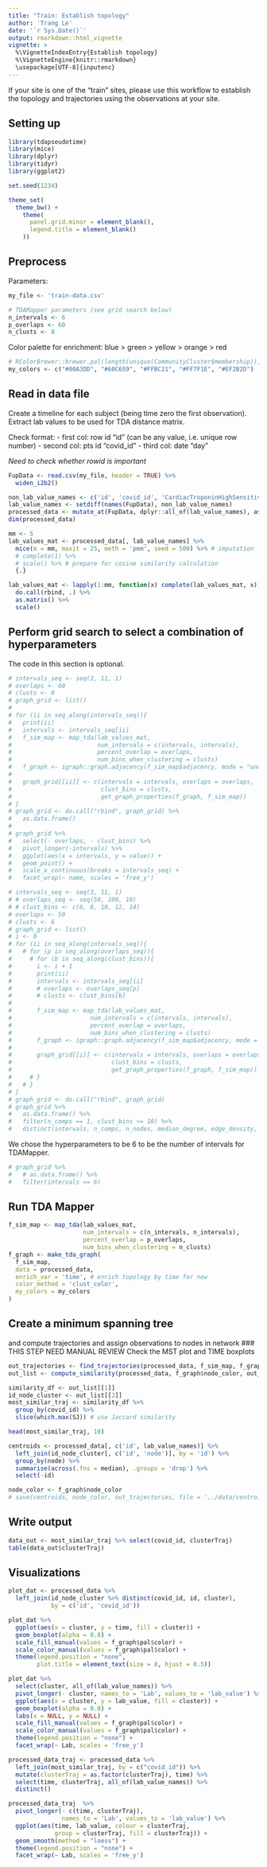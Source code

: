 ```yaml
---
title: "Train: Establish topology"
author: 'Trang Le'
date: '`r Sys.Date()`'
output: rmarkdown::html_vignette
vignette: >
  %\VignetteIndexEntry{Establish topology}
  %\VignetteEngine{knitr::rmarkdown}
  \usepackage[UTF-8]{inputenc}
---
```


If your site is one of the "train" sites, please use this workflow to establish the topology and trajectories using the observations at your site.

## Setting up

```r
library(tdapseudotime)
library(mice)
library(dplyr)
library(tidyr)
library(ggplot2)

set.seed(1234)
```

```r
theme_set(
  theme_bw() + 
    theme(
      panel.grid.minor = element_blank(),
      legend.title = element_blank()
    ))
```

## Preprocess

Parameters:
```r
my_file <- 'train-data.csv'

# TDAMapper parameters (see grid search below)
n_intervals <- 6
p_overlaps <- 60
n_clusts <- 8
```

Color palette for enrichment: blue > green > yellow > orange > red
```r
# RColorBrewer::brewer.pal(length(unique(CommunityCluster$membership)), "Set1")
my_colors <- c("#00A3DD", "#60C659", "#FFBC21", "#FF7F1E", "#EF2B2D")
```

## Read in data file
Create a timeline for each subject (being time zero the first observation).
Extract lab values to be used for TDA distance matrix.

Check format:
- first col: row id "id" (can be any value, i.e. unique row number)
- second col: pts id "covid_id"
- third col: date "day"

*Need to check whether rowid is important*

```r
FupData <- read.csv(my_file, header = TRUE) %>% 
  widen_i2b2()

non_lab_value_names <- c('id', 'covid_id', 'CardiacTroponinHighSensitivity')
lab_value_names <- setdiff(names(FupData), non_lab_value_names)
processed_data <- mutate_at(FupData, dplyr::all_of(lab_value_names), as.numeric)
dim(processed_data)
```

```r
mm <- 5
lab_values_mat <- processed_data[, lab_value_names] %>% 
  mice(m = mm, maxit = 25, meth = 'pmm', seed = 500) %>% # imputation
  # complete(1) %>%
  # scale() %>% # prepare for cosine similarity calculation
  {.}

lab_values_mat <- lapply(1:mm, function(x) complete(lab_values_mat, x)) %>%
  do.call(rbind, .) %>%
  as.matrix() %>%
  scale()
```

## Perform grid search to select a combination of hyperparameters
The code in this section is optional.

```r
# intervals_seq <- seq(3, 11, 1)
# overlaps <- 60
# clusts <- 8
# graph_grid <- list()
# 
# for (ii in seq_along(intervals_seq)){
#   print(ii)
#   intervals <- intervals_seq[ii]
#   f_sim_map <- map_tda(lab_values_mat,
#                        num_intervals = c(intervals, intervals),
#                        percent_overlap = overlaps,
#                        num_bins_when_clustering = clusts)
#   f_graph <- igraph::graph.adjacency(f_sim_map$adjacency, mode = "undirected")
#   
#   graph_grid[[ii]] <- c(intervals = intervals, overlaps = overlaps,
#                         clust_bins = clusts,
#                         get_graph_properties(f_graph, f_sim_map))
# }
# graph_grid <- do.call("rbind", graph_grid) %>% 
#   as.data.frame()
# 
# graph_grid %>% 
#   select(- overlaps, - clust_bins) %>% 
#   pivot_longer(-intervals) %>% 
#   ggplot(aes(x = intervals, y = value)) +
#   geom_point() +
#   scale_x_continuous(breaks = intervals_seq) +
#   facet_wrap(~ name, scales = 'free_y')

```

```r
# intervals_seq <- seq(3, 11, 1)
# # overlaps_seq <- seq(50, 100, 10)
# # clust_bins <- c(6, 8, 10, 12, 14)
# overlaps <- 50
# clusts <- 6
# graph_grid <- list()
# i <- 0
# for (ii in seq_along(intervals_seq)){
#   # for (p in seq_along(overlaps_seq)){
#     # for (b in seq_along(clust_bins)){
#       i <- i + 1
#       print(ii)
#       intervals <- intervals_seq[ii]
#       # overlaps <- overlaps_seq[p]
#       # clusts <- clust_bins[b]
# 
#       f_sim_map <- map_tda(lab_values_mat,
#                      num_intervals = c(intervals, intervals),
#                      percent_overlap = overlaps,
#                      num_bins_when_clustering = clusts)
#       f_graph <- igraph::graph.adjacency(f_sim_map$adjacency, mode = "undirected")
# 
#       graph_grid[[i]] <- c(intervals = intervals, overlaps = overlaps,
#                            clust_bins = clusts,
#                            get_graph_properties(f_graph, f_sim_map))
#     # }
#   # }
# }
# graph_grid <- do.call("rbind", graph_grid) 
# graph_grid %>% 
#   as.data.frame() %>% 
#   filter(n_comps == 1, clust_bins <= 10) %>% 
#   distinct(intervals, n_comps, n_nodes, median_degree, edge_density, clique_length, diameter, mean_distance, .keep_all = T)
```

We chose the hyperparameters to be 6 to be the number of intervals for TDAMapper.
```r
# graph_grid %>% 
#   # as.data.frame() %>% 
#   filter(intervals == 6)
```


## Run TDA Mapper
```r
f_sim_map <- map_tda(lab_values_mat,
                     num_intervals = c(n_intervals, n_intervals),
                     percent_overlap = p_overlaps,
                     num_bins_when_clustering = n_clusts)
f_graph <- make_tda_graph(
  f_sim_map, 
  data = processed_data, 
  enrich_var = 'time', # enrich topology by time for now
  color_method = 'clust_color',
  my_colors = my_colors
)
```

## Create a minimum spanning tree
and compute trajectories and assign observations to nodes in network
### THIS STEP NEED MANUAL REVIEW 
Check the MST plot and TIME boxplots

```r
out_trajectories <- find_trajectories(processed_data, f_sim_map, f_graph)
out_list <- compute_similarity(processed_data, f_graph$node_color, out_trajectories, f_sim_map)
```

```r
similarity_df <- out_list[[1]]
id_node_cluster <- out_list[[2]]
most_similar_traj <- similarity_df %>%
  group_by(covid_id) %>%
  slice(which.max(SJ)) # use Jaccard similarity

head(most_similar_traj, 10)

centroids <- processed_data[, c('id', lab_value_names)] %>% 
  left_join(id_node_cluster[, c('id', 'node')], by = 'id') %>% 
  group_by(node) %>% 
  summarise(across(.fns = median), .groups = 'drop') %>% 
  select(-id)

node_color <- f_graph$node_color
# save(centroids, node_color, out_trajectories, file = '../data/centroids.rda')
```

## Write output
```r
data_out <- most_similar_traj %>% select(covid_id, clusterTraj)
table(data_out$clusterTraj)
```

## Visualizations

```r
plot_dat <- processed_data %>% 
  left_join(id_node_cluster %>% distinct(covid_id, id, cluster), 
            by = c('id', 'covid_id'))

plot_dat %>% 
  ggplot(aes(x = cluster, y = time, fill = cluster)) +
  geom_boxplot(alpha = 0.8) + 
  scale_fill_manual(values = f_graph$pal$color) + 
  scale_color_manual(values = f_graph$pal$color) +
  theme(legend.position = "none",
        plot.title = element_text(size = 8, hjust = 0.5))

plot_dat %>% 
  select(cluster, all_of(lab_value_names)) %>% 
  pivot_longer(- cluster, names_to = 'Lab', values_to = 'lab_value') %>% 
  ggplot(aes(x = cluster, y = lab_value, fill = cluster)) +
  geom_boxplot(alpha = 0.8) + 
  labs(x = NULL, y = NULL) +
  scale_fill_manual(values = f_graph$pal$color) + 
  scale_color_manual(values = f_graph$pal$color) +
  theme(legend.position = "none") +
  facet_wrap(~ Lab, scales = 'free_y')

processed_data_traj <- processed_data %>% 
  left_join(most_similar_traj, by = c("covid_id")) %>% 
  mutate(clusterTraj = as.factor(clusterTraj), time) %>%
  select(time, clusterTraj, all_of(lab_value_names)) %>% 
  distinct()
```

```r
processed_data_traj  %>% 
  pivot_longer(- c(time, clusterTraj), 
               names_to = 'Lab', values_to = 'lab_value') %>% 
  ggplot(aes(time, lab_value, colour = clusterTraj, 
             group = clusterTraj, fill = clusterTraj)) +
  geom_smooth(method = "loess") +
  theme(legend.position = "none") +
  facet_wrap(~ Lab, scales = 'free_y')
```

